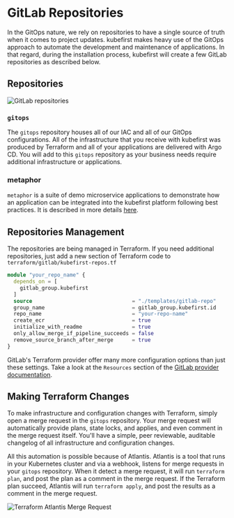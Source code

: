 # GitLab Repositories

In the GitOps nature, we rely on repositories to have a single source of truth when it comes to project updates. kubefirst makes heavy use of the GitOps approach to automate the development and maintenance of applications. In that regard, during the installation process, kubefirst will create a few GitLab repositories as described below.

## Repositories

![GitLab repositories](../../../img/common/gitlab/repositories.png)

### `gitops`

The `gitops` repository houses all of our IAC and all of our GitOps configurations. All of the infrastructure that you receive with kubefirst was produced by Terraform and all of your applications are delivered with Argo CD. You will add to this `gitops` repository as your business needs require additional infrastructure or applications.

### metaphor

`metaphor` is a suite of demo microservice applications to demonstrate how an application can be integrated into the kubefirst platform following best practices. It is described in more details [here](../../explore/metaphor.mdx).

## Repositories Management

The repositories are being managed in Terraform. If you need additional repositories, just add a new section of Terraform code to `terraform/gitlab/kubefirst-repos.tf`

```terraform
module "your_repo_name" {
  depends_on = [
    gitlab_group.kubefirst
  ]
  source                                = "./templates/gitlab-repo"
  group_name                            = gitlab_group.kubefirst.id
  repo_name                             = "your-repo-name"
  create_ecr                            = true
  initialize_with_readme                = true
  only_allow_merge_if_pipeline_succeeds = false
  remove_source_branch_after_merge      = true
}
```

GitLab's Terraform provider offer many more configuration options than just these settings. Take a look at the `Resources` section of the [GitLab provider documentation](https://registry.terraform.io/providers/gitlabhq/gitlab/latest/docs/resources).

## Making Terraform Changes

To make infrastructure and configuration changes with Terraform, simply open a merge request in the `gitops` repository. Your merge request will automatically provide plans, state locks, and applies, and even comment in the merge request itself. You'll have a simple, peer reviewable, auditable changelog of all infrastructure and configuration changes.

All this automation is possible because of Atlantis. Atlantis is a tool that runs in your Kubernetes cluster and via a webhook, listens for merge requests in your `gitops` repository. When it detect a merge request, it will run `terraform plan`, and post the plan as a comment in the merge request. If the Terraform plan succeed, Atlantis will run `terraform apply`, and post the results as a comment in the merge request.

![Terraform Atlantis Merge Request](../../../img/common/gitlab/atlantis.png)
